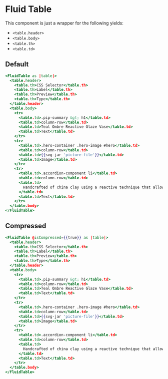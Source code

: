 
# Fluid Table

This component is just a wrapper for the following yields:

- `<table.header>`
- `<table.body>`
- `<table.th>`
- `<table.td>`

## Default

<Story id="components-fluid-table--default" height="300px"/>

```hbs
<FluidTable as |table|>
  <table.header>
    <table.th>CSS Selector</table.th>
    <table.th>Label</table.th>
    <table.th>Preview</table.th>
    <table.th>Type</table.th>
  </table.header>
  <table.body>
    <tr>
      <table.td>.pip-summary &gt; h1</table.td>
      <table.td>column-row</table.td>
      <table.td>Teal Ombre Reactive Glaze Vase</table.td>
      <table.td>Text</table.td>
    </tr>
    <tr>
      <table.td>.hero-container .hero-image #hero</table.td>
      <table.td>column-row</table.td>
      <table.td>{{svg-jar 'picture-file'}}</table.td>
      <table.td>Image</table.td>
    </tr>
    <tr>
      <table.td>.accordion-component li</table.td>
      <table.td>column-row</table.td>
      <table.td>
        Handcrafted of china clay using a reactive technique that allows shades of green.
      </table.td>
      <table.td>Text</table.td>
    </tr>
  </table.body>
</FluidTable>
```

## Compressed

<Story id="components-fluid-table--compressed" height="300px"/>

```hbs preview-template
<FluidTable @isCompressed={{true}} as |table|>
  <table.header>
    <table.th>CSS Selector</table.th>
    <table.th>Label</table.th>
    <table.th>Preview</table.th>
    <table.th>Type</table.th>
  </table.header>
  <table.body>
    <tr>
      <table.td>.pip-summary &gt; h1</table.td>
      <table.td>column-row</table.td>
      <table.td>Teal Ombre Reactive Glaze Vase</table.td>
      <table.td>Text</table.td>
    </tr>
    <tr>
      <table.td>.hero-container .hero-image #hero</table.td>
      <table.td>column-row</table.td>
      <table.td>{{svg-jar 'picture-file'}}</table.td>
      <table.td>Image</table.td>
    </tr>
    <tr>
      <table.td>.accordion-component li</table.td>
      <table.td>column-row</table.td>
      <table.td>
        Handcrafted of china clay using a reactive technique that allows shades of green.
      </table.td>
      <table.td>Text</table.td>
    </tr>
  </table.body>
</FluidTable>
```
